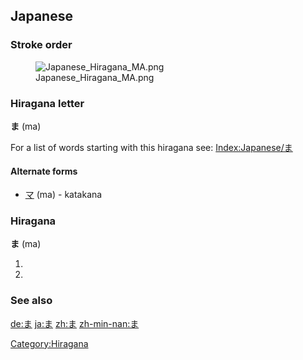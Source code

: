 ==Japanese==
===Stroke order===
[[Image:Japanese Hiragana MA.png]]


===Hiragana letter===
'''ま''' (ma)

For a list of words starting with this hiragana see: [[Index:Japanese/ま]]
====Alternate forms====
*[[マ]] (ma) - katakana

===Hiragana===
[[Category:Hiragana]]
'''ま''' (ma)

# {{japdef|魔|[[demon]], [[devil]], [[evil]] [[spirit]], [[evil]] [[influence]]}}
# {{japdef|間|[[space]], [[timing]]}}

===See also===

{{Japanese kana combinations|ま}}

[[de:ま]]
[[ja:ま]]
[[zh:ま]]
[[zh-min-nan:ま]]